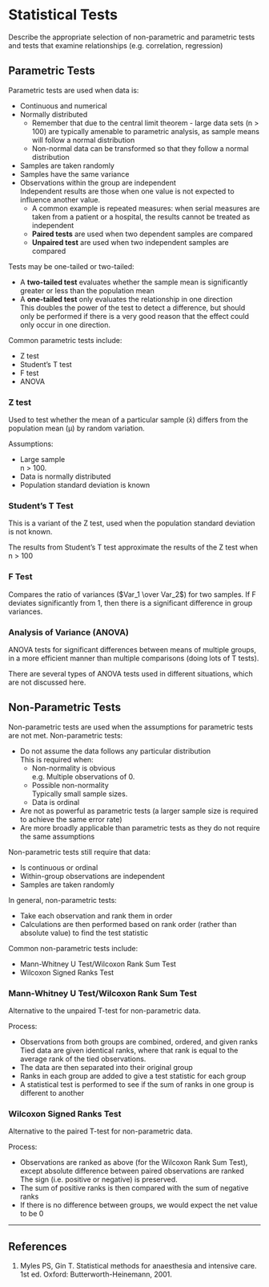 # Statistical Tests

:::dual
Describe the appropriate selection of non-parametric and parametric tests and tests that examine relationships (e.g. correlation, regression)
:::

## Parametric Tests

Parametric tests are used when data is:

* Continuous and numerical
* Normally distributed
    * Remember that due to the central limit theorem - large data sets (n > 100) are typically amenable to parametric analysis, as sample means will follow a normal distribution
    * Non-normal data can be transformed so that they follow a normal distribution
* Samples are taken randomly
* Samples have the same variance
* Observations within the group are independent\
Independent results are those when one value is not expected to influence another value.
    * A common example is repeated measures: when serial measures are taken from a patient or a hospital, the results cannot be treated as independent
    * **Paired tests** are used when two dependent samples are compared
    * **Unpaired test** are used when two independent samples are compared

Tests may be one-tailed or two-tailed:

* A **two-tailed test** evaluates whether the sample mean is significantly greater or less than the population mean
* A **one-tailed test** only evaluates the relationship in one direction\
This doubles the power of the test to detect a difference, but should only be performed if there is a very good reason that the effect could only occur in one direction.

Common parametric tests include:

* Z test
* Student's T test
* F test
* ANOVA

### Z test

Used to test whether the mean of a particular sample (x̄) differs from the population mean (μ) by random variation.

Assumptions:

* Large sample\
n > 100.
* Data is normally distributed
* Population standard deviation is known


### Student's T Test

This is a variant of the Z test, used when the population standard deviation is not known.

::: column-margin
The results from Student's T test approximate the results of the Z test when n > 100
:::

### F Test

Compares the ratio of variances ($Var_1 \over Var_2$) for two samples. If F deviates significantly from 1, then there is a significant difference in group variances.

### Analysis of Variance (ANOVA)

ANOVA tests for significant differences between means of multiple groups, in a more efficient manner than multiple comparisons (doing lots of T tests).

There are several types of ANOVA tests used in different situations, which are not discussed here.

## Non-Parametric Tests

Non-parametric tests are used when the assumptions for parametric tests are not met. Non-parametric tests:

* Do not assume the data follows any particular distribution\
This is required when:
    * Non-normality is obvious\
    e.g. Multiple observations of 0.
    * Possible non-normality\
    Typically small sample sizes.
    * Data is ordinal
* Are not as powerful as parametric tests (a larger sample size is required to achieve the same error rate)
* Are more broadly applicable than parametric tests as they do not require the same assumptions

Non-parametric tests still require that data:

* Is continuous or ordinal
* Within-group observations are independent
* Samples are taken randomly


In general, non-parametric tests:

* Take each observation and rank them in order
* Calculations are then performed based on rank order (rather than absolute value) to find the test statistic

Common non-parametric tests include:

* Mann-Whitney U Test/Wilcoxon Rank Sum Test
* Wilcoxon Signed Ranks Test

### Mann-Whitney U Test/Wilcoxon Rank Sum Test

Alternative to the unpaired T-test for non-parametric data.

Process:

* Observations from both groups are combined, ordered, and given ranks\
Tied data are given identical ranks, where that rank is equal to the average rank of the tied observations.
* The data are then separated into their original group
* Ranks in each group are added to give a test statistic for each group
* A statistical test is performed to see if the sum of ranks in one group is different to another

### Wilcoxon Signed Ranks Test

Alternative to the paired T-test for non-parametric data.

Process:

* Observations are ranked as above (for the Wilcoxon Rank Sum Test), except absolute difference between paired observations are ranked\
The sign (i.e. positive or negative) is preserved.
* The sum of positive ranks is then compared with the sum of negative ranks\
* If there is no difference between groups, we would expect the net value to be 0

---

## References

1. Myles PS, Gin T. Statistical methods for anaesthesia and intensive care. 1st ed. Oxford: Butterworth-Heinemann, 2001.
